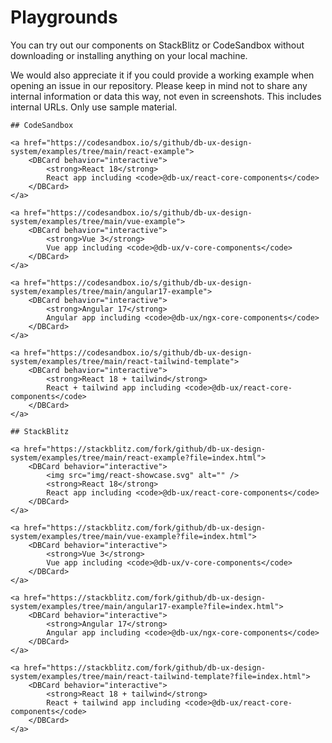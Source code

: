 
# Playgrounds

You can try out our components on StackBlitz or CodeSandbox without downloading or installing anything on your local machine.

We would also appreciate it if you could provide a working example when opening an issue in our repository. Please keep in mind not to share any internal information or data this way, not even in screenshots. This includes internal URLs. Only use sample material.

<section class="playground">

    ## CodeSandbox

    <a href="https://codesandbox.io/s/github/db-ux-design-system/examples/tree/main/react-example">
    	<DBCard behavior="interactive">
    		<strong>React 18</strong>
    		React app including <code>@db-ux/react-core-components</code>
    	</DBCard>
    </a>

    <a href="https://codesandbox.io/s/github/db-ux-design-system/examples/tree/main/vue-example">
    	<DBCard behavior="interactive">
    		<strong>Vue 3</strong>
    		Vue app including <code>@db-ux/v-core-components</code>
    	</DBCard>
    </a>

    <a href="https://codesandbox.io/s/github/db-ux-design-system/examples/tree/main/angular17-example">
    	<DBCard behavior="interactive">
    		<strong>Angular 17</strong>
    		Angular app including <code>@db-ux/ngx-core-components</code>
    	</DBCard>
    </a>

    <a href="https://codesandbox.io/s/github/db-ux-design-system/examples/tree/main/react-tailwind-template">
    	<DBCard behavior="interactive">
    		<strong>React 18 + tailwind</strong>
    		React + tailwind app including <code>@db-ux/react-core-components</code>
    	</DBCard>
    </a>

</section>

<section class="playground">

    ## StackBlitz

    <a href="https://stackblitz.com/fork/github/db-ux-design-system/examples/tree/main/react-example?file=index.html">
    	<DBCard behavior="interactive">
    		<img src="img/react-showcase.svg" alt="" />
    		<strong>React 18</strong>
    		React app including <code>@db-ux/react-core-components</code>
    	</DBCard>
    </a>

    <a href="https://stackblitz.com/fork/github/db-ux-design-system/examples/tree/main/vue-example?file=index.html">
    	<DBCard behavior="interactive">
    		<strong>Vue 3</strong>
    		Vue app including <code>@db-ux/v-core-components</code>
    	</DBCard>
    </a>

    <a href="https://stackblitz.com/fork/github/db-ux-design-system/examples/tree/main/angular17-example?file=index.html">
    	<DBCard behavior="interactive">
    		<strong>Angular 17</strong>
    		Angular app including <code>@db-ux/ngx-core-components</code>
    	</DBCard>
    </a>

    <a href="https://stackblitz.com/fork/github/db-ux-design-system/examples/tree/main/react-tailwind-template?file=index.html">
    	<DBCard behavior="interactive">
    		<strong>React 18 + tailwind</strong>
    		React + tailwind app including <code>@db-ux/react-core-components</code>
    	</DBCard>
    </a>

</section>

